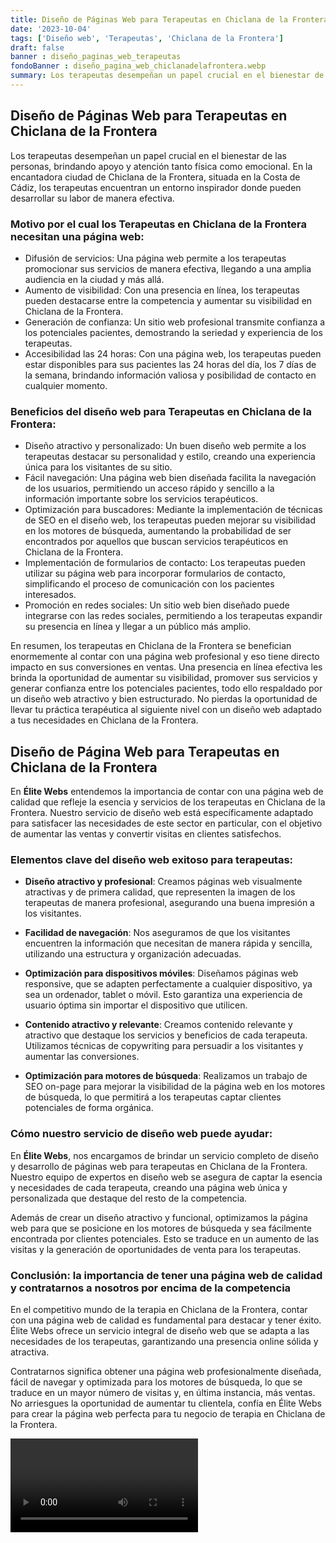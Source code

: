 ```yaml
---
title: Diseño de Páginas Web para Terapeutas en Chiclana de la Frontera
date: '2023-10-04'
tags: ['Diseño web', 'Terapeutas', 'Chiclana de la Frontera']
draft: false
banner : diseño_paginas_web_terapeutas
fondoBanner : diseño_pagina_web_chiclanadelafrontera.webp
summary: Los terapeutas desempeñan un papel crucial en el bienestar de las personas, brindando apoyo y atención tanto física como emocional. En la encantadora ciudad de Chiclana de la Frontera, situada en la Costa de Cádiz, los terapeutas encuentran un entorno inspirador donde pueden desarrollar su labor de manera efectiva. 
---
```


## Diseño de Páginas Web para Terapeutas en Chiclana de la Frontera

Los terapeutas desempeñan un papel crucial en el bienestar de las personas, brindando apoyo y atención tanto física como emocional. En la encantadora ciudad de Chiclana de la Frontera, situada en la Costa de Cádiz, los terapeutas encuentran un entorno inspirador donde pueden desarrollar su labor de manera efectiva. 

### Motivo por el cual los Terapeutas en Chiclana de la Frontera necesitan una página web:

- Difusión de servicios: Una página web permite a los terapeutas promocionar sus servicios de manera efectiva, llegando a una amplia audiencia en la ciudad y más allá.
- Aumento de visibilidad: Con una presencia en línea, los terapeutas pueden destacarse entre la competencia y aumentar su visibilidad en Chiclana de la Frontera.
- Generación de confianza: Un sitio web profesional transmite confianza a los potenciales pacientes, demostrando la seriedad y experiencia de los terapeutas.
- Accesibilidad las 24 horas: Con una página web, los terapeutas pueden estar disponibles para sus pacientes las 24 horas del día, los 7 días de la semana, brindando información valiosa y posibilidad de contacto en cualquier momento.

### Beneficios del diseño web para Terapeutas en Chiclana de la Frontera:

- Diseño atractivo y personalizado: Un buen diseño web permite a los terapeutas destacar su personalidad y estilo, creando una experiencia única para los visitantes de su sitio.
- Fácil navegación: Una página web bien diseñada facilita la navegación de los usuarios, permitiendo un acceso rápido y sencillo a la información importante sobre los servicios terapéuticos.
- Optimización para buscadores: Mediante la implementación de técnicas de SEO en el diseño web, los terapeutas pueden mejorar su visibilidad en los motores de búsqueda, aumentando la probabilidad de ser encontrados por aquellos que buscan servicios terapéuticos en Chiclana de la Frontera.
- Implementación de formularios de contacto: Los terapeutas pueden utilizar su página web para incorporar formularios de contacto, simplificando el proceso de comunicación con los pacientes interesados.
- Promoción en redes sociales: Un sitio web bien diseñado puede integrarse con las redes sociales, permitiendo a los terapeutas expandir su presencia en línea y llegar a un público más amplio.

En resumen, los terapeutas en Chiclana de la Frontera se benefician enormemente al contar con una página web profesional y eso tiene directo impacto en sus conversiones en ventas. Una presencia en línea efectiva les brinda la oportunidad de aumentar su visibilidad, promover sus servicios y generar confianza entre los potenciales pacientes, todo ello respaldado por un diseño web atractivo y bien estructurado. No pierdas la oportunidad de llevar tu práctica terapéutica al siguiente nivel con un diseño web adaptado a tus necesidades en Chiclana de la Frontera.

<GifSeo />

<Cta />

## **Diseño de Página Web para Terapeutas en Chiclana de la Frontera**

En **Élite Webs** entendemos la importancia de contar con una página web de calidad que refleje la esencia y servicios de los terapeutas en Chiclana de la Frontera. Nuestro servicio de diseño web está específicamente adaptado para satisfacer las necesidades de este sector en particular, con el objetivo de aumentar las ventas y convertir visitas en clientes satisfechos.

### **Elementos clave del diseño web exitoso para terapeutas:**

- **Diseño atractivo y profesional**: Creamos páginas web visualmente atractivas y de primera calidad, que representen la imagen de los terapeutas de manera profesional, asegurando una buena impresión a los visitantes.

- **Facilidad de navegación**: Nos aseguramos de que los visitantes encuentren la información que necesitan de manera rápida y sencilla, utilizando una estructura y organización adecuadas.

- **Optimización para dispositivos móviles**: Diseñamos páginas web responsive, que se adapten perfectamente a cualquier dispositivo, ya sea un ordenador, tablet o móvil. Esto garantiza una experiencia de usuario óptima sin importar el dispositivo que utilicen.

- **Contenido atractivo y relevante**: Creamos contenido relevante y atractivo que destaque los servicios y beneficios de cada terapeuta. Utilizamos técnicas de copywriting para persuadir a los visitantes y aumentar las conversiones.

- **Optimización para motores de búsqueda**: Realizamos un trabajo de SEO on-page para mejorar la visibilidad de la página web en los motores de búsqueda, lo que permitirá a los terapeutas captar clientes potenciales de forma orgánica.

### **Cómo nuestro servicio de diseño web puede ayudar:**

En **Élite Webs**, nos encargamos de brindar un servicio completo de diseño y desarrollo de páginas web para terapeutas en Chiclana de la Frontera. Nuestro equipo de expertos en diseño web se asegura de captar la esencia y necesidades de cada terapeuta, creando una página web única y personalizada que destaque del resto de la competencia.

Además de crear un diseño atractivo y funcional, optimizamos la página web para que se posicione en los motores de búsqueda y sea fácilmente encontrada por clientes potenciales. Esto se traduce en un aumento de las visitas y la generación de oportunidades de venta para los terapeutas.

### **Conclusión: la importancia de tener una página web de calidad y contratarnos a nosotros por encima de la competencia**

En el competitivo mundo de la terapia en Chiclana de la Frontera, contar con una página web de calidad es fundamental para destacar y tener éxito. Élite Webs ofrece un servicio integral de diseño web que se adapta a las necesidades de los terapeutas, garantizando una presencia online sólida y atractiva.

Contratarnos significa obtener una página web profesionalmente diseñada, fácil de navegar y optimizada para los motores de búsqueda, lo que se traduce en un mayor número de visitas y, en última instancia, más ventas. No arriesgues la oportunidad de aumentar tu clientela, confía en Élite Webs para crear la página web perfecta para tu negocio de terapia en Chiclana de la Frontera.

<Video />

<CtaBot job='Terapeutas' city='Chiclana de la Frontera'/>

<Gmaps query='Chiclana de la Frontera+españa+maps' />